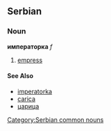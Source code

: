 ==Serbian==
===Noun===
'''императорка''' ''f''
#[[empress]]
====See Also====
*[[imperatorka]]
*[[carica]]
*[[царица]]
[[Category:Serbian common nouns]]